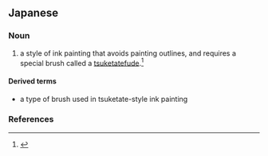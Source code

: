 ==Japanese==
{{ja-kanjitab|つ|o1=け|た|o2=て|yomi=kun}}
{{wikipedia|tsuketate}}

===Noun===
{{ja-noun|つけたて}}

# {{lb|ja|painting|sort=つけたて}} a style of ink painting that avoids painting outlines, and requires a special brush called a [[tsuketatefude]].<ref>{{cite-web|url=http://www.aisf.or.jp/~jaanus/deta/t/tsuketate.htm|title=tsuketate　付立|accessdate=20 February 2011}}</ref>

====Derived terms====
* {{ja-def|付立筆}} a type of brush used in tsuketate-style ink painting

===References===
<references/>